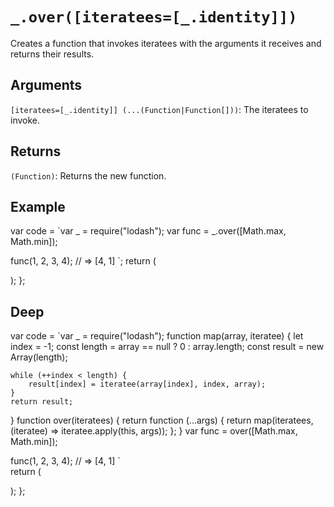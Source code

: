# `_.over([iteratees=[_.identity]])`

Creates a function that invokes iteratees with the arguments it receives and returns their results.

## Arguments

`[iteratees=[_.identity]] (...(Function|Function[]))`: The iteratees to invoke.

## Returns

`(Function)`: Returns the new function.

## Example


var code = `var _ = require("lodash");
var func = _.over([Math.max, Math.min]);
 
func(1, 2, 3, 4);
// => [4, 1]
`;
  return (
    <div>
      <Embed source={code} />
    </div>
  );
};

<Demo />

## Deep

var code =  `var _ = require("lodash");
function map(array, iteratee) {
    let index = -1;
    const length = array == null ? 0 : array.length;
    const result = new Array(length);

    while (++index < length) {
        result[index] = iteratee(array[index], index, array);
    }
    return result;
}
function over(iteratees) {
    return function (...args) {
        return map(iteratees, (iteratee) => iteratee.apply(this, args));
    };
}
var func = over([Math.max, Math.min]);
 
func(1, 2, 3, 4);
// => [4, 1]
`   
  return (
    <div>
      <Embed source={code} />
    </div>
  );
};

<DeepDemo/>